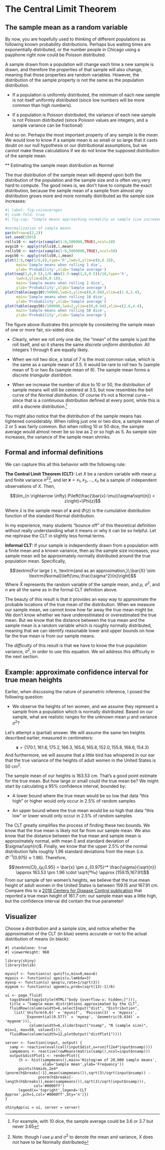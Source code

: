 # The Central Limit Theorem {#sec-clt}

## The sample mean as a random variable

By now, you are hopefully used to thinking of different populations as following known probability distributions. Perhaps bus waiting times are exponentially distributed, or the number people in Chicago using a payphone right *now* could be Poisson distributed.

A sample drawn from a population will change each time a new sample is drawn, and therefore the properties of that sample will also change, meaning that those properties are random variables. However, the distribution of the sample property is not the same as the population distribution. 

* If a population is uniformly distributed, the minimum of each new sample is not itself uniformly distributed (since low numbers will be more common than high numbers).

* If a population is Poisson distributed, the variance of each new sample is not Poisson distributed (since Poisson values are integers, and a sample variance can be fractional)

And so on. Perhaps the most important property of any sample is the *mean*. We would love to know if a sample mean is so small or so large that it casts doubt on our null hypothesis or our distributional assumptions, but we cannot make these calculations if we do not know the supposed distribution of the sample mean.

** Estimating the sample mean distribution as Normal

The *true* distribution of the sample mean will depend upon both the distribution of the population and the sample size and is often very,very hard to compute. The good news is, we don't have to compute the exact distribution, because the sample mean of a sample from almost *any* distribution grows more and more normally distributed as the sample size increases:

```r
#| label: fig-coinaverages
#| code-fold: true
#| fig-cap: "Sample means approaching normality as sample size increases"

#normalization of sample means
par(mfrow=c(2,2))
set.seed(1985)
rolls10 <- matrix(sample(1:6,500000,TRUE),ncol=10)
avgs10 <- apply(rolls10,1,mean)
rolls50 <- matrix(sample(1:6,5000000,TRUE),ncol=50)
avgs50 <- apply(rolls50,1,mean)
plot(1:6,rep(1/6,6),type='h',lwd=3,ylim=c(0,0.18),
     main='Sample means when rolling 1 die',
     ylab='Probability',xlab='Sample average')
plot(seq(1,6,0.5),1/6-abs(3.5-seq(1,6,0.5))/18,type='h',
     lwd=3,ylim=c(0,0.18),
     main='Sample means when rolling 2 dice',
     ylab='Probability',xlab='Sample average')
plot(table(avgs10)/50000,lwd=3,ylim=c(0,0.08),xlim=c(1.6,5.4),
     main='Sample means when rolling 10 dice',
     ylab='Probability',xlab='Sample average')
plot(table(avgs50)/100000,lwd=2,ylim=c(0,0.04),xlim=c(2.6,4.4),
     main='Sample means when rolling 50 dice',
     ylab='Probability',xlab='Sample average')
```

The figure above illustrates this principle by considering the sample mean of one or more fair, six-sided dice.

* Clearly, when we roll only one die, the "mean" of the sample is just the roll itself, and so it shares the same *discrete uniform distribution*. All integers 1 through 6 are equally likely.  

* When we roll two dice, a total of 7 is the most common value, which is the same as a sample mean of 3.5. It would be rare to roll two 1s (sample mean of 1) or two 6s (sample mean of 6). The sample mean forms a *discrete triangular distribtion*.

* When we increase the number of dice to 10 or 50, the distribution of sample means will still be centered at 3.5, but now resembles the bell curve of the *Normal distribution*. Of course it's not a Normal curve -- since that is a continuous distribution defined at every point, while this is still a discrete distribution.^[For example, with 10 dice, the sample average could be 3.6 or 3.7 but never 3.65]

You might also notice that the distribution of the sample means has tightened considerably. When rolling just one or two dice, a sample mean of 2 or 5 was fairly common. But when rolling 10 or 50 dice, the sample average would almost never be so low as 2 or so high as 5. As sample size increases, the variance of the sample mean shrinks. 

## Formal and informal definitions

We can capture this all this behavior with the following rule:

:::{.callout-note}
**The Central Limit Theorem (CLT):** Let $X$ be a random variable with mean $\mu$ and finite variance $\sigma^2$^[Note: though I use $\mu$ and $\sigma^2$ to denote the mean and variance, $X$ does *not* have to be Normally distributed], and let $\boldsymbol{x} = x_1,x_2,\ldots,x_n$ be a sample of independent observations of $X$. Then,

$$\lim_{n \rightarrow \infty} P\left(\frac{\bar{x}-\mu}{\sigma⁄\sqrt{n}} < z\right)=\Phi(z)$$

Where $\bar{x}$ is the sample mean of $\boldsymbol{x}$ and $\Phi(z)$ is the cumulative distribution function of the standard Normal distribution.

:::

In my experience, many students "bounce off" of this theoretical definition without really understanding what it means or why it can be so helpful. Let me rephrase the CLT in slightly less formal terms.
	
**Informal CLT:** If your sample is independently drawn from a population with a finite mean and a known variance, then as the sample size increases, your sample mean will be approximately normally distributed around the true population mean. Specifically,

$$\textrm{For large } n, \textrm{and as an approximation,}\;\bar{X} \sim \textrm{Normal}\left(\mu,\frac{\sigma^2}{n}\right)$$
Where $\bar{X}$ represents the random variable of the sample mean, and $\mu$, $\sigma^2$, and $n$ are all the same as in the formal CLT definition above.

The beauty of this result is that it provides an easy way to approximate the probable locations of the true mean of the distribution. When we measure our sample mean, we cannot know how far away the true mean might be. We don't know whether we have underestimated or overestimated the true mean. But we know that the distance between the true mean and the sample mean is a random variable which is roughly normally distributed, meaning that we can identify reasonable lower and upper bounds on how far the true mean is from our sample means.

The *difficulty* of this result is that we have to know the true population variance, $\sigma^2$, in order to use this equation. We wil address this difficulty in the next section.

## Example: approximate confidence interval for true mean heights

Earlier, when discussing the nature of parametric inference, I posed the following question:

* We observe the heights of ten women, and we assume they represent a sample from a population which is normally distributed. Based on our sample, what are realistic ranges for the unknown mean $\mu$ and variance $\sigma^2$?
	
Let’s attempt a (partial) answer.  We will assume the same ten heights described earlier, measured in centimeters:

$$\boldsymbol{x}=\{170.1,161.6,175.2,166.3,165.6,165.8,152.0,155.8,168.6,154.3\}$$
And furthermore, we will assume that a little bird has whispered in our ear that the true variance of the heights of adult women in the United States is 50 cm^2^.

The sample mean of our heights is 163.53 cm. That's a good point estimate for the true mean.  But how large or small could the true mean be?  We might start by calculating a 95% confidence interval, bounded by:

* A lower bound where the true mean would be so low that data "this high" or higher would only occur in 2.5% of random samples

* An upper bound where the true mean would be so high that data "this low" or lower would only occur in 2.5% of random samples

The CLT greatly simplifies the process of finding these two bounds.  We know that the true mean is likely not far from our sample mean.  We also know that the distance between the true mean and sample mean is approximately normal, with mean 0 and standard deviation of $\sigma/\sqrt{n}$. Finally, we know that the upper 2.5% of the normal distribution falls roughly 1.96 standard deviations from the mean (*i.e.* $\Phi^{-1}(0.975) \approx 1.96$). Therefore,

$$\textrm{CI}_{μ,0.95} = \bar{x} \pm z_{0.975}^* \frac{\sigma}{\sqrt{n}} \approx 163.53 \pm 1.96 \cdot \sqrt{50⁄10} \approx [159.15,167.91]$$
From our sample of ten women’s heights, we believe that the true mean height of adult women in the United States is between 159.15 and 167.91 cm.  Compare this to a [2018 Centers for Disease Control publication](https://www.cdc.gov/nchs/data/nhsr/nhsr122-508.pdf) that reported a true mean height of 161.7 cm: our sample mean was a little high, but the confidence interval did contain the true parameter!

## Visualizer

Choose a distribution and a sample size, and notice whether the approximation of the CLT (in blue) seems accurate or not to the actual distribution of means (in black):


```shinylive-r
#| standalone: true
#| viewerHeight: 960

library(shiny)
library(bslib)

myunif <- function(u) qunif(u,min=0,max=6) 
mypois <- function(u) qpois(u,lambda=3) 
myexp <- function(u) qexp(u,rate=1/sqrt(3))
mygeom <- function(u) qgeom(u,prob=(sqrt(13)-1)/6)

ui <- page_fluid(
  tags$head(tags$style(HTML("body {overflow-x: hidden;}"))),
  title = "Sample mean distribtions approximated by the CLT",
  fluidRow(column(width=6,selectInput("dist", "Distribution", 
    list(`Uniform(0,6)` = 'myunif', `Poisson(3)` = 'mypois', 
         `Exponential(0.577)` = 'myexp', `Geometric(0.434)` = 'mygeom'))),
           column(width=6,sliderInput("nsamp", "N (sample size)", min=1, max=50, value=5))),
  fluidRow(column(width=12,plotOutput("distPlot1"))))

server <- function(input, output) {
  samp <- reactive(eval(call(input$dist,u=runif(2e4*input$nsamp))))
  sampmeans <- reactive(rowMeans(matrix(samp(),ncol=input$nsamp)))
  output$distPlot1 <- renderPlot({
      (h <- hist(sampmeans(),main='Histogram of 20,000 sample means',
                 xlab='Sample mean',ylab='Frequency'))
      points(h$mids,2e4*(pnorm(h$breaks[-1],mean(sampmeans()),sqrt(3)/sqrt(input$nsamp)) - 
               pnorm(h$breaks[-length(h$breaks)],mean(sampmeans()),sqrt(3)/sqrt(input$nsamp))), 
             col='#0000ff')
      legend(x='topright',legend='CLT Approx',pch=1,col='#0000ff',bty='n')})
}

shinyApp(ui = ui, server = server)
```

